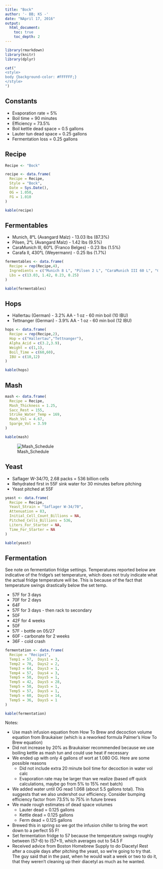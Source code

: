 ```yaml
---
title: "Bock"
author: '- BB; KS -'
date: "NApril 17, 2016"
output:
  html_document:
    toc: true
    toc_depth: 2
---
```


```r
library(rmarkdown)
library(knitr)
library(dplyr)
```

```r
cat("
<style>
body {background-color: #FFFFFF;}
</style>
")
```

## Constants

* Evaporation rate = 5%
* Boil time = 90 minutes
* Efficiency = 73.5%
* Boil kettle dead space = 0.5 gallons
* Lauter tun dead space = 0.25 gallons
* Fermentation loss = 0.25 gallons

## Recipe
```r
Recipe <- "Bock"

recipe <- data.frame(
  Recipe = Recipe,
  Style = "Bock",
  Date = Sys.Date(),
  OG = 1.050,
  FG = 1.010 
)

kable(recipe)
```

## Fermentables

* Munich, 8°L (Avangard Malz) - 13.03 lbs (87.3%)
* Pilsen, 2°L (Avangard Malz) - 1.42 lbs (9.5%)
* CaraMunich III, 60°L (Franco Belges) - 0.23 lbs (1.5%)
* Carafa II, 430°L (Weyermann) - 0.25 lbs (1.7%)

```r
fermentables <- data.frame(
  Recipe = rep(Recipe,4),
  Ingredients = c("Munich 8 L", "Pilsen 2 L", "CaraMunich III 60 L", "Carafa II 430 L"),
  Lbs = c(13.03, 1.42, 0.23, 0.25)
)

kable(fermentables)
```

## Hops

* Hallertau (German) - 3.2% AA - 1 oz - 60 min boil (10 IBU)
* Tettnanger (German) - 3.9% AA - 1 oz - 60 min boil (12 IBU)

```r
hops <- data.frame(
  Recipe = rep(Recipe,2),
  Hop = c("Hallertau","Tettnanger"),
  Alpha_Acid = c(3.2,3.9),
  Weight = c(1,1),
  Boil_Time = c(60,60),
  IBU = c(10,12)
)

kable(hops)
```

## Mash


```r
mash <- data.frame(
  Recipe = Recipe,
  Mash_Thickness = 1.25,
  Sacc_Rest = 155,
  Strike_Water_Temp = 169,
  Mash_Vol = 4.67,
  Sparge_Vol = 3.59
)

kable(mash)
```

![Mash_Schedule](./mash_graph.png)

## Yeast

* Saflager W-34/70, 2.68 packs = 536 billion cells 
* Rehydrated first in 55F sink water for 30 minutes before pitching
* Yeast pitched at 55F

```r
yeast <- data.frame(
  Recipe = Recipe,
  Yeast_Strain = "Saflager W-34/70",
  Attenuation = 83,
  Initial_Cell_Count_Billions = NA,
  Pitched_Cells_Billions = 536,
  Liters_For_Starter = NA,
  Time_For_Starter = NA
)

kable(yeast)
```

## Fermentation

See note on fermentation fridge settings. Temperatures reported below are indicative of the fridge's set temperature, which does not truly indicate what the actual fridge temperature will be. This is because of the fact that temperature swings drastically below the set temp.

* 57F for 3 days
* 70F for 2 days
* 64F
* 57F for 3 days - then rack to secondary
* 50F
* 42F for 4 weeks 
* 50F
* 57F - bottle on 05/27
* 60F - carbonate for 2 weeks
* 36F - cold crash 

```r
fermentation <- data.frame(
  Recipe = "Recipe1",
  Temp1 = 57,  Days1 = 3,
  Temp2 = 70,  Days2 = 2,
  Temp3 = 64,  Days3 = 1,
  Temp4 = 57,  Days4 = 3,
  Temp5 = 50,  Days5 = 1,
  Temp5 = 42,  Days5 = 28,
  Temp5 = 50,  Days5 = 1,
  Temp5 = 57,  Days5 = 1,
  Temp5 = 60,  Days5 = 14,
  Temp5 = 36,  Days5 = 1
)

kable(fermentation)
```


Notes:

* Use mash infusion equation from How To Brew and decoction volume equation from Braukaiser (which is a reworked formula Palmer's How To Brew equation)
* Did not increase by 20% as Braukaiser recommended because we use boiling kettle as mash tun and could use heat if necessary
* We ended up with only 4 gallons of wort at 1.080 OG. Here are some possible reasons
    + Did not include extra 20 minute boil time for decoction in water vol calc
    + Evaporation rate may be larger than we realize (based off quick calculations, maybe go from 5% to 15% next batch)
* We added water until OG read 1.068 (about 5.5 gallons total). This suggests that we also undershot our efficiency. Consider bumping efficiency factor from 73.5% to 75% in future brews
* We made rough estimates of dead space volumes
    + Lauter dead = 0.125 gallons
    + Kettle dead = 0.125 gallons
    + Ferm dead = 0.125 gallons 
* Brewed this in spring so we got the infusion chiller to bring the wort down to a perfect 55 F!
* Set fermentation fridge to 57 because the temperature swings roughly between (57-6) to (57+1), which averages out to 54.5 F
* Received advice from Boston Homebrew Supply to do Diacetyl Rest after a couple days after pitching the yeast, so we're going to try that. The guy said that in the past, when he would wait a week or two to do it, that they weren't cleaning up their diacetyl as much as he wanted.

